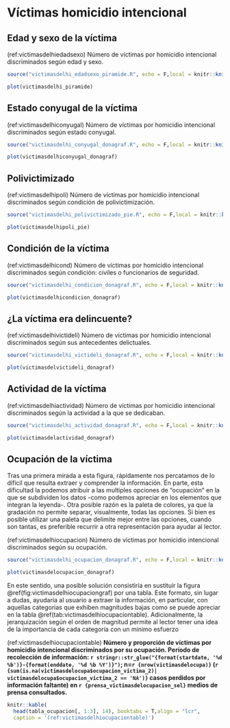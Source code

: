 # Víctimas homicidio intencional

## Edad y sexo de la víctima

(ref:victimasdelhiedadsexo) Número de víctimas por homicidio intencional discriminados según edad y sexo.

```r
source("victimasdelhi_edadsexo_piramide.R", echo = F,local = knitr::knit_global())
```

```r
plot(victimasdelhi_piramide)
```

## Estado conyugal de la víctima

(ref:victimasdelhiconyugal) Número de víctimas por homicidio intencional discriminados según estado conyugal.

```r
source("victimasdelhi_conyugal_donagraf.R", echo = F,local = knitr::knit_global())
```

```r
plot(victimasdelhiconyugal_donagraf)
```

## Polivictimizado

(ref:victimasdelhipoli) Número de víctimas por homicidio intencional discriminados según condición de polivictimización.

```r
source("victimasdelhi_polivictimizado_pie.R", echo = F,local = knitr::knit_global())
```

```r
plot(victimasdelhipoli_pie)
```

## Condición de la víctima

(ref:victimasdelhicond) Número de víctimas por homicidio intencional discriminados según condición: civiles o funcionarios de seguridad.

```r
source("victimasdelhi_condicion_donagraf.R", echo = F,local = knitr::knit_global())
```

```r
plot(victimasdelhicondicion_donagraf)
```

## ¿La víctima era delincuente? 

(ref:victimasdelhivictideli) Número de víctimas por homicidio intencional discriminados según sus antecedentes delictuales.

```r
source("victimasdelhi_victideli_donagraf.R", echo = F,local = knitr::knit_global())
```

```r
plot(victimasdelvictideli_donagraf)
```

## Actividad de la víctima 

(ref:victimasdelhiactividad) Número de víctimas por homicidio intencional discriminados según la actividad a la que se dedicaban.

```r
source("victimasdelhi_actividad_donagraf.R", echo = F,local = knitr::knit_global())
```

```r
plot(victimasdelactividad_donagraf)
```

## Ocupación de la víctima 
Tras una primera mirada a esta figura, rápidamente nos percatamos de lo difícil que resulta extraer y comprender la información. En parte, esta dificultad la podemos atribuir a las multiples opciones de "ocupación" en la que se subdividen los datos -como podemos apreciar en los elementos que integran la leyenda-. Otra posible razón es la paleta de colores, ya que la gradación no permite separar, visualmente, todas las opciones. Si bien es posible utilizar una paleta que delimite mejor entre las opciones, cuando son tantas, es preferible recurrir a otra representación para ayudar al lector.  

(ref:victimasdelhiocupacion) Número de víctimas por homicidio intencional discriminados según su ocupación.

```r
source("victimasdelhi_ocupacion_donagraf.R", echo = F,local = knitr::knit_global())
```

```r
plot(victimasdelocupacion_donagraf)
```


En este sentido, una posible solución consistiría en sustituir la figura \@ref(fig:victimasdelhiocupaciongraf) por una tabla. Este formato, sin lugar a dudas, ayudaría al usuario a extraer la información, en particular, con aquellas categorias que exhiben magnitudes bajas como se puede apreciar en la tabla  \@ref(tab:victimasdelhiocupaciontable). Adicionalmente, la jerarquización según el orden de magnitud permite al lector tener una idea de la importancia de cada categoría con un mínimo esfuerzo  


(ref:victimasdelhiocupaciontable) **Número y proporción de víctimas por homicidio intencional discriminados por su ocupación. Período de recolección de información: `r stringr::str_glue("{format(startdate, '%d %b')}-{format(enddate, '%d %b %Y')}")`; n=`r {nrow(victimasdelocupa)}` (`r {sum(is.na(victimasdelocupa$ocupacion_victima_2)| victimasdelocupa$ocupacion_victima_2 == 'NA')}` casos perdidos por información faltante) en `r {prensa_victimasdelocupacion_sel}` medios de prensa consultados.** 

```r
knitr::kable(
  head(tabla_ocupacion[, 1:3], 14), booktabs = T,align = "lcr",
  caption = '(ref:victimasdelhiocupaciontable)')

```

